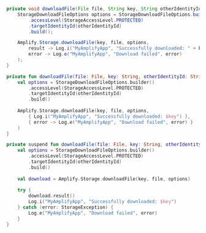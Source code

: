 <BlockSwitcher>
<CodeBlock name="Java">

```java
private void downloadFile(File file, String key, String otherIdentityId) {
    StorageDownloadFileOptions options = StorageDownloadFileOptions.builder()
        .accessLevel(StorageAccessLevel.PROTECTED)
        .targetIdentityId(otherIdentityId)
        .build();

    Amplify.Storage.downloadFile(key, file, options,
        result -> Log.i("MyAmplifyApp", "Successfully downloaded: " + key),
        error -> Log.e("MyAmplifyApp", "Download failed", error)
    );
}
```

</CodeBlock>
<CodeBlock name="Kotlin - Callbacks">

```kotlin
private fun downloadFile(file: File, key: String, otherIdentityId: String) {
    val options = StorageDownloadFileOptions.builder()
        .accessLevel(StorageAccessLevel.PROTECTED)
        .targetIdentityId(otherIdentityId)
        .build()
    
    Amplify.Storage.downloadFile(key, file, options,
        { Log.i("MyAmplifyApp", "Successfully downloaded: $key") },
        { error -> Log.e("MyAmplifyApp", "Download failed", error) }
    )
}
```

</CodeBlock>
<CodeBlock name="Kotlin - Coroutines (Beta)">

```kotlin
private suspend fun downloadFile(file: File, key: String, otherIdentityId: String) {
    val options = StorageDownloadFileOptions.builder()
        .accessLevel(StorageAccessLevel.PROTECTED)
        .targetIdentityId(otherIdentityId)
        .build()
    
    val download = Amplify.Storage.downloadFile(key, file, options)
    
    try {
        download.result()
        Log.i("MyAmplifyApp", "Successfully downloaded: $key")
    } catch (error: StorageException) {
        Log.e("MyAmplifyApp", "Download failed", error)
    }
}
```

</CodeBlock>
</BlockSwitcher>
